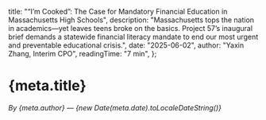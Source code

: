   title: "“I’m Cooked”: The Case for Mandatory Financial Education in Massachusetts High Schools",
description: "Massachusetts tops the nation in academics—yet leaves teens broke on the basics. Project 57’s inaugural brief demands a statewide financial literacy mandate to end our most urgent and preventable educational crisis.", 
  date: "2025-06-02",
  author: "Yaxin Zhang, Interim CPO",
  readingTime: "7 min",
};

# {meta.title}

*By {meta.author} — {new Date(meta.date).toLocaleDateString()}*

